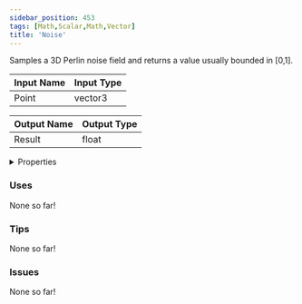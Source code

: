 ```yaml
---
sidebar_position: 453
tags: [Math,Scalar,Math,Vector]
title: 'Noise'
---
```


Samples a 3D Perlin noise field and returns a value usually bounded in [0,1].



<DocusaurusSvg />

| Input Name | Input Type |
|-----------|-----------|
| Point | vector3 |

| Output Name | Output Type |
|-----------|-----------|
| Result | float |


<details>
  <summary>Properties</summary>
  <div>
    <div>
    <table>
      <thead>
        <tr>
          <th>Is beta required?</th>
          <th>No</th>
        </tr>
        <tr>
          <th>Is this chip a trolling risk?</th>
          <th>No</th>
        </tr>
        <tr>
          <th>Is this chip a role assignment risk?</th>
          <th>No</th>
        </tr>
        <tr>
          <th>Chip UUID</th>
          <th>06f8732b-b1cb-4b79-815e-5b389c1dd78f</th>
        </tr>
        <tr>
          <th>Room availability</th>
          <th>Available everywhere</th>
        </tr>
      </thead>
    </table>
    </div>
  </div>
</details>

### Uses

None so far!

### Tips

None so far!

### Issues

None so far!